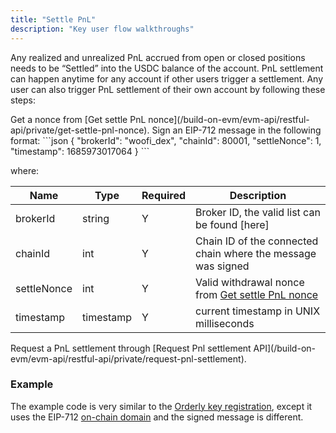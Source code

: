 ```yaml
---
title: "Settle PnL"
description: "Key user flow walkthroughs"
---
```


Any realized and unrealized PnL accrued from open or closed positions needs to be “Settled” into the USDC balance of the account. PnL settlement can happen anytime for any account if other users trigger a settlement. Any user can also trigger PnL settlement of their own account by following these steps:

<Steps>
  <Step title="Get a Settle PnL nonce">
    Get a nonce from [Get settle PnL nonce](/build-on-evm/evm-api/restful-api/private/get-settle-pnl-nonce).
  </Step>
  <Step title="Obtain signature from EIP-712">
    Sign an EIP-712 message in the following format:
```json
{
    "brokerId": "woofi_dex",
    "chainId": 80001,
    "settleNonce": 1,
    "timestamp": 1685973017064
}
```

where:

| **Name**    | **Type**  | **Required** | **Description**                                              |
| ----------- | --------- | ------------ | ------------------------------------------------------------ |
| brokerId    | string    | Y            | Broker ID, the valid list can be found \[here\]              |
| chainId     | int       | Y            | Chain ID of the connected chain where the message was signed |
| settleNonce | int       | Y            | Valid withdrawal nonce from [Get settle PnL nonce](/build-on-evm/evm-api/restful-api/private/get-settle-pnl-nonce)           |
| timestamp   | timestamp | Y            | current timestamp in UNIX milliseconds                       |

  </Step>
  <Step title="Request PnL settlement">
    Request a PnL settlement through [Request Pnl settlement API](/build-on-evm/evm-api/restful-api/private/request-pnl-settlement).
  </Step>
</Steps>

### Example

The example code is very similar to the [Orderly key registration](/build-on-evm/user-flows/wallet-authentication#full-example), except it uses the EIP-712 [on-chain domain](/build-on-evm/user-flows/wallet-authentication#on-chain-domain) and the signed message is different.
